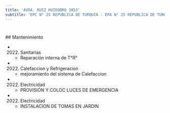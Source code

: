 ```yaml
---
title: 'AVDA. RUIZ HUIDOBRO 3853'
subtitle: 'EPC N° 25 REPUBLICA DE TURQUIA - EPA N° 25 REPUBLICA DE TURQUIA - CENS N° 53 - JII N° 02/10° MERCEDITAS - CAI SAAVEDRA MITRE - PI NUEVE LUNAS'
---
```


#


 ## Mantenimiento

*  (2022) Sanitarias 
    + Reparación interna de T°R°

*  (2022) Calefaccion y Refrigeracion 
    + mejoramiento del sistema de Calefaccion

*  (2022) Electricidad 
    + PROVISIÓN Y COLOC LUCES DE EMERGENCIA

*  (2022) Electricidad 
    + INSTALACION DE TOMAS EN JARDIN



